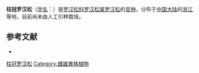 {{Infraspeciesbox
| name = 柱冠罗汉松
| status = 
| status_system = 
| image =
| genus = Podocarpus
| species link = 罗汉松
| species = macrophyllus
| varietas = chingii
| authority = N.E.Gray
}}

'''柱冠罗汉松'''（[[学名|学名]]：{{lang|la|''Podocarpus macrophyllus'' var. ''chingii''}}）是[[罗汉松科|罗汉松科]][[罗汉松属|罗汉松属]][[罗汉松|罗汉松]]的[[变种|变种]]。分布于[[中国大陆|中国大陆]]的[[浙江|浙江]]等地，目前尚未由人工引种栽培。

== 参考文献 ==
<div class="references-small">
* {{cite web| url =http://www.bioinfo.cn/db05/KmzwSpecies.php?action=view&id=24404| title =柱冠罗汉松（变种）| work =《中国高等植物数据库全库》| publisher =中国科学院微生物研究所| author =昆明植物研究所| accessdate =2009-02-25| deadurl =yes| archiveurl =https://web.archive.org/web/20160305094609/http://www.bioinfo.cn/db05/KmzwSpecies.php?action=view&id=24404| archivedate =2016-03-05}}
</div>
{{Taxonbar|from=Q11109291}}

[[Category:罗汉松属|柱冠罗汉松]]
[[Category:雌雄異株植物|Category:雌雄異株植物]]


{{植物小作品}}
